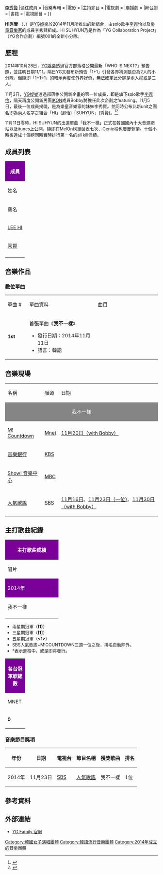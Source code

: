 {{藝人
|姓名 = HI SUHYUN
|類型 = 組合
|圖片 =
|圖片尺寸 =
|圖片簡介 =
|外文名 =
|外文 =
|英文名 = HI SUHYUN
|國籍 = {{KOR}}
|職業 = [[歌手|歌手]]
|音樂類型 = [[韓國流行音樂|K-pop]]
|出道地點 =
|出道作 = 我不一樣 (I'M DIFFERENT)
|出道日期 = 2014年11月11日
|代表作 = 
|活躍年代 = 2014年
|唱片公司 = [[Genie音樂|Genie音樂]]（前身為KT音樂）
|經紀公司 = [[YG娛樂|YG娛樂]]
|網站 =
|相關團體 = [[樂童音樂家|樂童音樂家]]
|獎項 =
|IMDb =
|現任成員 = [[李遐怡|李遐怡]]{{·}}[[樂童音樂家|李秀賢]]
|過往成員 =
|音樂專輯 =
|電影 =
|主持節目 =
|電視劇 =
|廣播劇 =
|舞台劇 =
|書籍 =
|電視節目 =
}}

'''HI秀賢''' （{{lang-ko|'''하이수현'''}}、{{lang-en|'''HI SUHYUN'''}}）是[[YG娛樂|YG娛樂]]於2014年11月所推出的新組合，由solo歌手[[李遐怡|李遐怡]]以及[[樂童音樂家|樂童音樂家]]的成員李秀賢組成。HI SUHYUN乃是作為「YG Collaboration Project」（YG合作企劃）編號001的全新小分隊。

==歷程==
2014年10月28日，[[YG娛樂|YG娛樂]]透過官方部落格公開最新「WHO IS NEXT?」預告照，並註明日期11/11。隔日YG又發布新預告「1+1」引發各界猜測是否為2人的小分隊，但隨即「1+1÷1」的暗示再度使外界好奇，無法確定此分隊是兩人抑或是三人。

11月3日，[[YG娛樂|YG娛樂]]透過部落格公開新企畫的第一位成員，即是旗下solo歌手[[李遐怡|李遐怡]]，隔天再度公開新男團[[IKON|IKON]]成員Bobby將擔任此次企劃之featuring。11月5日，最後一位成員揭曉，是為樂童音樂家的妹妹李秀賢。並同時公布此新unit之團名即為兩人名字之組合「HI」(遐怡)「SUHYUN」(秀賢)。<ref>{{cite web | url=http://www.yg-life.com/archives/41685 | title=HI SUHYUN – DEBUT TEASER #3 | publisher=YG Entertainment | date=2014-11-05 | language=ko | accessdate=2014-11-05 | archive-date=2014-11-07 | archive-url=https://web.archive.org/web/20141107222235/http://www.yg-life.com/archives/41685 | dead-url=no }}</ref><ref>{{cite web | url=http://www.koreastardaily.com/tc/news/50631 | title=YG NEW UNIT：HI SUHYUN 公開第三位成員：SUHYUN ！ | publisher=韓星網 | date=2014-11-05 | language=zh | accessdate=2014-11-05 | archive-date=2014-11-05 | archive-url=https://web.archive.org/web/20141105101630/http://www.koreastardaily.com/tc/news/50631 | dead-url=no }}</ref>

11月11日零時，HI SUHYUN的出道單曲「我不一樣」正式在韓國國內十大音源網站以及itunes上公開，隨即在MelOn榜單破表七次、Genie榜也屢屢登頂。十個小時後達成十個榜同時實時排行第一名的all kill佳績。

==成員列表==
{|class="wikitable" style="text-align:center"
!colspan="6" style="background:#7A0099; color:white"|成員
|-style="background:#7A0099; color:white; font-weight:bold; text-align:center;"
|colspan="4" |姓名
|rowspan="2" |出生日期（年齡）
|rowspan="2" |所屬組合
|-style="background:#7A0099; color:white; font-weight:bold; text-align:center;"
|藝名
|本名
|羅馬拼音
|諺文
|-
|[[LEE_HI|LEE HI]]
|李遐怡
|Lee Ha-Yi
|이하이
|{{birth date and age|1996|9|23}}
|{{n/a}}
|-
|[[樂童音樂家|秀賢]]
|李秀賢
|Lee Su-Hyun
|이수현
|{{birth date and age|1999|5|4}}
|[[樂童音樂家|樂童音樂家]]
|-
|}

==音樂作品==
=== 數位單曲 ===
{|class="wikitable" style="text-align:center"
|-style="background:#7A0099; color:white; font-weight:bold"
|width="75px"|單曲 #
|width="300px"|單曲資料
|width="300px"|曲目

|-bgcolor="#F0F8FF"
|'''1st'''
|align="left"|首張單曲《'''我不一樣'''》
*發行日期：2014年11月11日
*語言：韓語
|align="left" style="font-size:85%"|
{{hidden|曲目|
# '''我不一樣 ({{lang|ko|나는달라}})''' (feat. Bobby of [[iKON|iKON]])
}}
|}

== 音樂現場 ==
{|class="wikitable"
|- style="background:#7A0099; color:white" align=center
|名稱||頻道||日期
|-
| colspan="3" style="background:#858585; color:white; text-align:center" |我不一樣
|-
| [[M!_Countdown|M! Countdown]] || [[Mnet|Mnet]] || [https://www.youtube.com/watch?v=rbMx6qQPc_4 11月20日（with Bobby）]{{Wayback|url=https://www.youtube.com/watch?v=rbMx6qQPc_4 |date=20141208061231 }}
|-
| [[KBS音樂銀行|音樂銀行]] || [[KBS|KBS]] ||
|-
| [[Show!_音樂中心|Show! 音樂中心]] || [[MBC|MBC]] ||
|-
| [[SBS人氣歌謠|人氣歌謠]] || [[SBS|SBS]] || [https://www.youtube.com/watch?v=tDQeSkxkod4 11月16日]{{Wayback|url=https://www.youtube.com/watch?v=tDQeSkxkod4 |date=20141119173033 }}、[https://www.youtube.com/watch?v=rbMx6qQPc_4 11月23日（一位）]{{Wayback|url=https://www.youtube.com/watch?v=rbMx6qQPc_4 |date=20141208061231 }}、[https://www.youtube.com/watch?v=Ov54h3gTM3k 11月30日（with Bobby）]{{Wayback|url=https://www.youtube.com/watch?v=Ov54h3gTM3k |date=20141208061222 }}
|}
{{hideF}}

<!-- ==獎項== -->

==主打歌曲紀錄==
{| class="wikitable"
! style="background:#7A0099; color:white" colspan="7" | 主打歌曲成績
|-
| width="160"| 唱片 || width="160"| 歌曲 || width="50"| MNET || width="50"| KBS || width="50"| MBC || width="50"| SBS || width="100"| 備註
|-
! style="background:#7A0099; color:white" colspan="7" | 2014年
|-
| 我不一樣 || 我不一樣 || 2 || 3 || 2 || '''1''' || '''{{link-ko|MBC MUSIC|MBC 뮤직}}<br>[[Show_Champion|Show Champion]]'''：4
|-
|}

*兩星期冠軍（'''(1)'''）
*三星期冠軍（'''[1]'''）
*五星期冠軍（'''<1>'''）
* SBS人氣歌謠+M!COUNTDOWN三週一位之後，排名自動除外。
* *表示進榜中，或是即將發行。

{| class="wikitable"
! style="background:#7A0099; color:white" colspan="5" | 各台冠軍歌總數
|-
| width="50"| MNET || width="50"| KBS || width="50"| MBC || width="50"| SBS || width="160"| 備註
|-
| '''0'''|| '''0'''|| '''0'''|| '''1'''|| '''四台冠軍歌曲總數: 1'''
|}

===音樂節目獎項===
{| border="2" cellpadding="2" cellspacing="0" style="margin: 1em 1em 1em 0; background: #f9f9f9; border: 1px #aaa solid; border-collapse: collapse; font-size: small;"
|-style="background:#B0C4DE;"
!年份
!日期
!電視台
!節目名稱
!獲獎歌曲
!排名
|-
| 2014年 || 11月23日 || [[SBS|SBS]] || [[人氣歌謠|人氣歌謠]] || 我不一樣 || 1位
|}

==參考資料==
{{reflist}}

==外部連結==
*[http://www.ygfamily.com/artist/About.asp?LANGDIV=C&ATYPE=2&ARTIDX=61 YG Family 官網]{{Wayback|url=http://www.ygfamily.com/artist/About.asp?LANGDIV=C&ATYPE=2&ARTIDX=61 |date=20170418162642 }}

{{HI SUHYUN}}
{{YG Entertainment}}
[[Category:韓國女子演唱團體|Category:韓國女子演唱團體]]
[[Category:韓語流行音樂團體|Category:韓語流行音樂團體]]
[[Category:2014年成立的音樂團體|Category:2014年成立的音樂團體]]